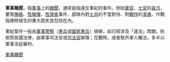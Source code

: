 {{unreferenced|time=2013-08-04T06:58:49+00:00}}
'''軍事醜聞'''，指[[軍事|軍事]]上的[[醜聞|醜聞]]，通常是指違反軍紀的事件。例如[[軍官|軍官]]、[[士官|士官]]的[[貪污|貪污]]，要脅[[賄賂|賄賂]]、[[性騷擾|性騷擾]]、[[性侵害|性侵害]]事件，部隊內對[[士兵|士兵]]的不當對待、對[[戰俘|戰俘]]的[[凌虐|凌虐]]、作戰指揮時發生的重大疏失皆包括在內。

軍紀案件一般由[[軍事警察|軍事警察]]（[[憲兵|憲兵]]或[[國家憲兵|國家憲兵]]）偵辦，如已經涉及「違法」問題，則依照各國法律，由軍事司法官或[[司法官|司法官]]辦理；在戰時，或者駐外軍人觸法，多半以軍事法庭審判。

{{Mil-stub}}

[[Category:軍事醜聞|]]